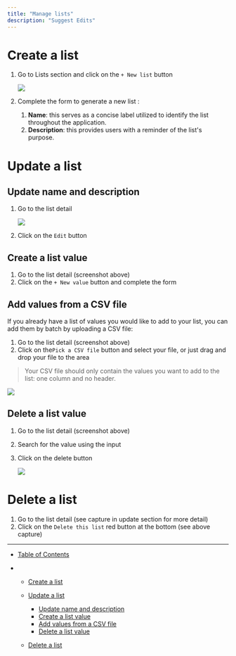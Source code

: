 ```yaml
---
title: "Manage lists"
description: "Suggest Edits"
---
```


# Create a list

1. Go to Lists section and click on the `+ New list` button

   <Frame caption="Steps to create a new list">
     <img src="/images/docs/82d2bde-image.png" />
   </Frame>

2. Complete the form to generate a new list :

   1. **Name**: this serves as a concise label utilized to identify the list throughout the application.
   2. **Description**: this provides users with a reminder of the list's purpose.

# Update a list

## Update name and description

1. Go to the list detail

   <Frame caption="Go to list detail">
     <img src="/images/docs/767b260-image.png" />
   </Frame>

2. Click on the `Edit` button

## Create a list value

1. Go to the list detail (screenshot above)
2. Click on the `+ New value` button and complete the form

## Add values from a CSV file

If you already have a list of values you would like to add to your list, you can add them by batch by uploading a CSV file:

1. Go to the list detail (screenshot above)
2. Click on the`Pick a CSV file` button and select your file, or just drag and drop your file to the area

> Your CSV file should only contain the values you want to add to the list: one column and no header.

<Frame caption="Add multiple values by uploading a CSV file">
  <img src="/images/docs/d3aac108a5e69339c8757f76e342b36037cd978e4d20eac115c36c647810f9d8-image.png" />
</Frame>

## Delete a list value

1. Go to the list detail (screenshot above)

2. Search for the value using the input

3. Click on the delete button

   <Frame caption="Search and delete a list value">
     <img src="/images/docs/3061ae5394f65177d8d5f277d779c71fba8c97648caeb8677b6c4fcb1d71e0cd-Delete_item.png" />
   </Frame>

# Delete a list

1. Go to the list detail (see capture in update section for more detail)
2. Click on the `Delete this list` red button at the bottom (see above capture)

***

* [Table of Contents](#)

* * [Create a list](#create-a-list)

  * [Update a list](#update-a-list)

    * [Update name and description](#update-name-and-description)
    * [Create a list value](#create-a-list-value)
    * [Add values from a CSV file](#add-values-from-a-csv-file)
    * [Delete a list value](#delete-a-list-value)

  * [Delete a list](#delete-a-list)
